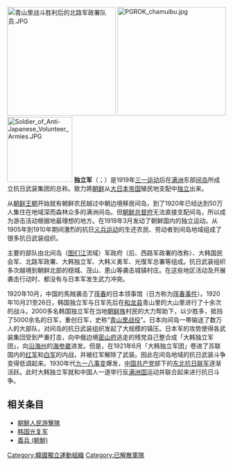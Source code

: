 [[File:青山里战斗胜利后的北路军政署队员.JPG|250px]]
[[File:PGROK_chamuibu.jpg|250px]]
[[File:Soldier_of_Anti-Japanese_Volunteer_Armies.JPG|150px]]
'''独立军'''（{{kor|k=독립군|hj=獨立軍|rm=Dongnipgun}}；{{jpn|j=独立軍|kyu=獨立軍|hg=どくりつぐん|rm=Dokuritsugun}}）是1919年[[三一运动|三一运动]]后在[[满洲|满洲]]东部[[间岛|间岛]]所成立抗日武装集团的总称。致力將[[朝鮮日治時期|朝鲜]]从[[大日本帝国|大日本帝国]]殖民地支配中[[独立|独立]]出来。

从[[朝鲜王朝|朝鲜王朝]]开始就有朝鲜农民越过中朝边境移居间岛，到了1920年已经达到50万人集住在地域深而森林众多的满洲间岛。但[[朝鲜总督府|朝鲜总督府]]无法直接支配间岛，所以成为游击活动根据地最理想的地方。在1919年3月发动了朝鲜国内的独立运动。从1905年到1910年期间激烈的抗日[[义兵运动|义兵运动]]的生还农民、劳动者到间岛地域组成了很多抗日武装组织。

主要的部队由北间岛（[[图们江|图们江]]流域）军政府（后、西路军政署的改称）、大韩国民会军、北路军政署、大韩独立军、大韩义勇军、光復军总署等组成。抗日武装组织多次越境到朝鲜北部的穏城、茂山、恵山等袭击城镇村庄。在这些地区活动及开展袭击行动时、都没有与日本军发生武力冲突。

1920年10月，中国的馬賊袭击了[[珲春|珲春]]的日本领事馆（日方称为[[珲春事件|珲春事件]]）。1920年10月21至26日，韩国独立军与日军先后在[[和龙县|和龙县]]青山里的大山里进行了十余次的战斗。2000多名韩国独立军在当地[[中国朝鲜族|朝鲜族]]村民的大力帮助下，以少胜多，抵挡了5000余名的日军，重创日军，史称“[[青山里战役|青山里战役]]”。日本向间岛一帯输送了数万人的大部队，对间岛的抗日武装组织发起了大规模的镇压。日本军的攻势使得各武装集団受到严重打击，向中俄边境[[饶河县|密山府]]逃走的残党自己整合成「大韩独立军团」，向[[沿海州|沿海州]]的[[海参崴|海参崴]]进发。但是，在1921年6月「大韩独立军团」卷进了苏联国内的[[苏联红军|红军]]和[[白军|白军]]的内战，并被红军解除了武装。因此在间岛地域的抗日武装斗争变得低调起来。1930年代[[九一八事变|九一八事变]]爆发，[[中国共产党|中国共产党]]部下的[[东北抗日联军|东北抗日联军]]逐渐活跃。此时大韩独立军就和中国人一道举行反[[满洲国|满洲国]]运动并联合起来进行抗日斗争。

==相关条目==
*[[朝鮮人民軍|朝鮮人民游擊隊]]
*[[韩国光复军|韩国光复军]]
*[[義兵_(朝鮮)|義兵 (朝鮮)]]

[[Category:韓國獨立運動組織|Category:韓國獨立運動組織]]
[[Category:已解散軍隊|Category:已解散軍隊]]